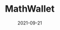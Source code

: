---
title: MathWallet
category: Exchanges & wallet
status: publish
date: 2021-09-21
slug: MathWallet
website: https://mathwallet.org/en-us/
twitter:
logo: /img/MathWallet.png
featured_img: https://wp.gcap1.iotex.io/wp-content/uploads/2021/09/mathwallet-header.png
telegram:
---